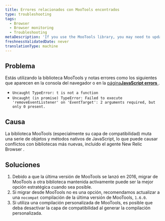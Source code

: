 ```yaml
---
title: Errores relacionados con MooTools encontrados
type: troubleshooting
tags:
  - Browser
  - Browser monitoring
  - Troubleshooting
metaDescription: 'If you use the MooTools library, you may need to update to the nocompat build of MooTools version 1.6.0 to address conflicts.'
freshnessValidatedDate: never
translationType: machine
---
```


## Problema

Estás utilizando la biblioteca MooTools y notas errores como los siguientes que aparecen en la consola del navegador o en la [página<DoNotTranslate>**JavaScript errors**</DoNotTranslate> ](/docs/browser/new-relic-browser/browser-pro-features/js-errors-dashboard-examining-errors-over-time).

* `Uncaught TypeError: t is not a function`
* `Uncaught (in promise) TypeError: Failed to execute 'removeEventListener' on 'EventTarget': 2 arguments required, but only 0 present.`

## Causa

La biblioteca MooTools (especialmente su capa de compatibilidad) muta una serie de objetos y métodos nativos de JavaScript, lo que puede causar conflictos con bibliotecas más nuevas, incluido el agente New Relic Browser .

## Soluciones

1. Debido a que la última versión de MooTools se lanzó en 2016, migrar de MooTools a otra biblioteca mantenida activamente puede ser la mejor opción estratégica cuando sea posible.
2. Si migrar desde MooTools no es una opción, recomendamos actualizar a una `nocompat` compilación de la última versión de MooTools, `1.6.0`.
3. Si utiliza una compilación personalizada de MooTools, es posible que deba desactivar la capa de compatibilidad al generar la compilación personalizada.